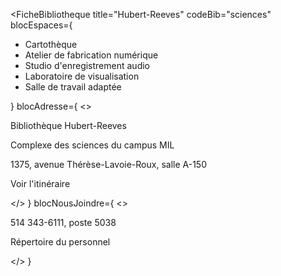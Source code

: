 
<FicheBibliotheque
  title="Hubert-Reeves"
  codeBib="sciences"
  blocEspaces={
    <ul>
      <li><Link>Cartothèque</Link></li>
      <li><Link to="https://studio.bib.umontreal.ca/espaces/ateliers">Atelier de fabrication numérique</Link></li>
      <li><Link to="https://studio.bib.umontreal.ca/espaces/studioaudio">Studio d'enregistrement audio</Link></li>
      <li><Link to="https://studio.bib.umontreal.ca/espaces/visualisation">Laboratoire de visualisation</Link></li>
      <li><Link to="/service-accessibilite#salle-adaptee-a-la-bibliotheque-hubert-reeves">Salle de travail adaptée</Link></li>
    </ul>
  }
  blocAdresse={
    <>
      <p>Bibliothèque Hubert-Reeves</p>
      <p>Complexe des sciences du campus MIL</p>
      <p>1375, avenue Thérèse-Lavoie-Roux, salle A-150</p>
      <p><Link to="../nous-joindre/notre-equipe" Icon={ArrowSquareOut}>Voir l'itinéraire</Link></p>
    </>
  }
  blocNousJoindre={
    <>
      <p>514 343-6111, poste 5038</p>
      <p><Link to="/nous-joindre/notre-equipe" Icon>Répertoire du personnel</Link></p>
    </>
  }
>

</FicheBibliotheque>